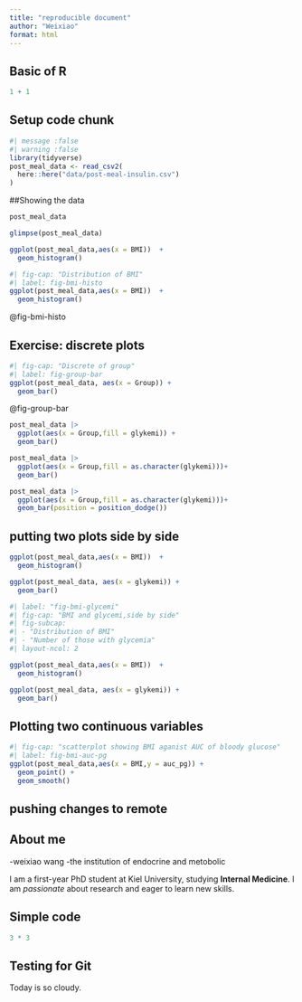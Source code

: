 ```yaml
---
title: "reproducible document"
author: "Weixiao"
format: html
---
```


## Basic of R

```r
1 + 1
```

## Setup code chunk



```r
#| message :false
#| warning :false
library(tidyverse)
post_meal_data <- read_csv2(
  here::here("data/post-meal-insulin.csv")
)
```


##Showing the data

```r
post_meal_data

```


```r
glimpse(post_meal_data)
```


```r
ggplot(post_meal_data,aes(x = BMI))  +
  geom_histogram()

```


```r
#| fig-cap: "Distribution of BMI"
#| label: fig-bmi-histo
ggplot(post_meal_data,aes(x = BMI))  +
  geom_histogram()
```

@fig-bmi-histo


## Exercise: discrete plots

```r
#| fig-cap: "Discrete of group"
#| label: fig-group-bar
ggplot(post_meal_data, aes(x = Group)) +
  geom_bar()

```

@fig-group-bar


```r
post_meal_data |> 
  ggplot(aes(x = Group,fill = glykemi)) + 
  geom_bar()
```



```r
post_meal_data |> 
  ggplot(aes(x = Group,fill = as.character(glykemi)))+ 
  geom_bar()
```


```r
post_meal_data |> 
  ggplot(aes(x = Group,fill = as.character(glykemi)))+ 
  geom_bar(position = position_dodge())
```
## putting two plots side by side

```r
ggplot(post_meal_data,aes(x = BMI))  +
  geom_histogram()

```

```r
ggplot(post_meal_data, aes(x = glykemi)) +
  geom_bar()
```


```r
#| label: "fig-bmi-glycemi"
#| fig-cap: "BMI and glycemi,side by side"
#| fig-subcap: 
#| - "Distribution of BMI"
#| - "Number of those with glycemia"
#| layout-ncol: 2

ggplot(post_meal_data,aes(x = BMI))  +
  geom_histogram()

ggplot(post_meal_data, aes(x = glykemi)) +
  geom_bar()
```


## Plotting two continuous variables

```r
#| fig-cap: "scatterplot showing BMI aganist AUC of bloody glucose"
#| label: fig-bmi-auc-pg
ggplot(post_meal_data,aes(x = BMI,y = auc_pg)) +
  geom_point() +
  geom_smooth()

```

## pushing changes to remote





## About me

-weixiao wang
-the institution of endocrine and metobolic 

I am a first-year PhD student at Kiel University, studying **Internal Medicine**. I am *passionate* about research and eager to learn new skills.

## Simple code
```r
3 * 3
```


## Testing for Git
Today is so cloudy.
